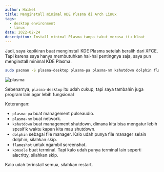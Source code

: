 ```yaml
---
author: Haikel
title: Menginstall minimal KDE Plasma di Arch Linux
tags:
  - desktop environment
  - linux
date: 2022-02-24
description: Install minimal Plasma tanpa takut merasa itu bloat
---
```


Jadi, saya kepikiran buat menginstall KDE Plasma setelah beralih dari XFCE. Tapi karena saya hanya membutuhkan hal-hal pentingnya saja, saya pun menginstall minimal KDE Plasma.

```sh
sudo pacman -S plasma-desktop plasma-pa plasma-nm kshutdown dolphin flameshot konsole
```

![plasma](https://i.ibb.co/GJvjCvK/2022-02-24-07-30.png)

Sebenarnya, `plasma-desktop` itu udah cukup, tapi saya tambahin juga program lain agar lebih fungsional

Keterangan:

- `plasma-pa` buat management pulseaudio.
- `plasma-nm` buat network.
- `kshutdown` buat management shutdown, dimana kita bisa mengatur lebih spesifik waktu kapan kita mau shutdown.
- `dolphin` sebagai file manager. Kalo udah punya file manager selain dolphin, silahkan skip.
- `flameshot` untuk ngambil screenshot.
- `konsole` buat terminal. Tapi kalo udah punya terminal lain seperti alacritty, silahkan skip.

Kalo udah terinstall semua, silahkan restart.

